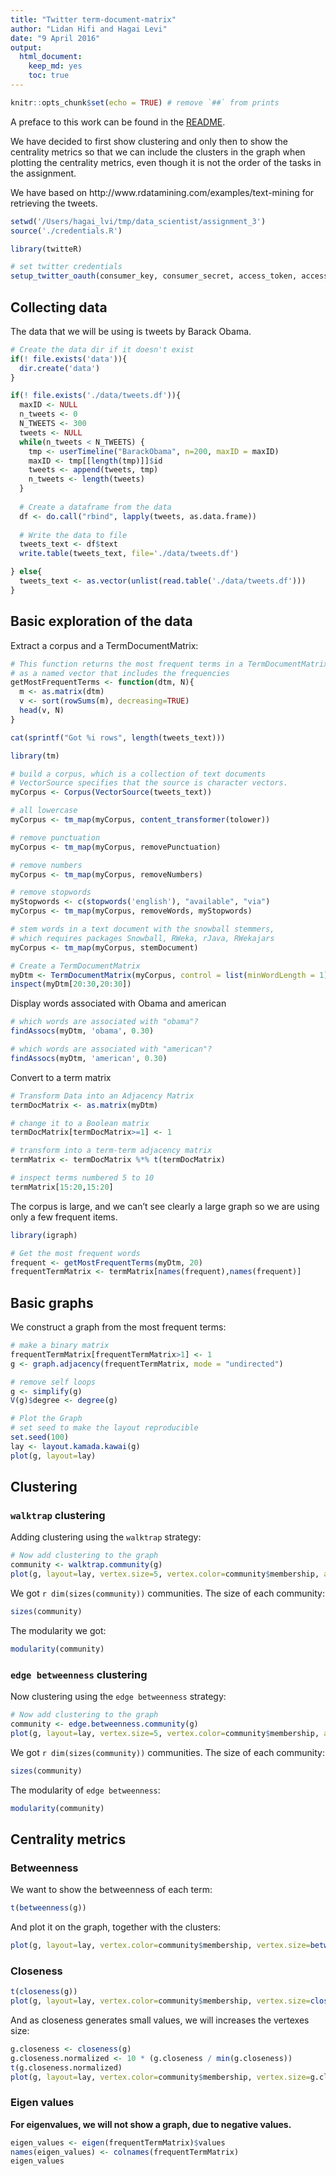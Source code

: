 ```yaml
---
title: "Twitter term-document-matrix"
author: "Lidan Hifi and Hagai Levi"
date: "9 April 2016"
output: 
  html_document: 
    keep_md: yes
    toc: true
---
```


```r
knitr::opts_chunk$set(echo = TRUE) # remove `##` from prints
```

A preface to this work can be found in the [README](README.md).  

We have decided to first show clustering and only then to show the centrality metrics
so that we can include the clusters in the graph when plotting the centrality metrics,
even though it is not the order of the tasks in the assignment.  

We have based on http://www.rdatamining.com/examples/text-mining for retrieving the tweets.

```r
setwd('/Users/hagai_lvi/tmp/data_scientist/assignment_3')
source('./credentials.R')
```

```r
library(twitteR)

# set twitter credentials
setup_twitter_oauth(consumer_key, consumer_secret, access_token, access_token_secret)
```

## Collecting data
The data that we will be using is tweets by Barack Obama.  
```r

# Create the data dir if it doesn't exist
if(! file.exists('data')){
  dir.create('data')
}

if(! file.exists('./data/tweets.df')){
  maxID <- NULL
  n_tweets <- 0
  N_TWEETS <- 300
  tweets <- NULL
  while(n_tweets < N_TWEETS) {
    tmp <- userTimeline("BarackObama", n=200, maxID = maxID)
    maxID <- tmp[[length(tmp)]]$id  
    tweets <- append(tweets, tmp)
    n_tweets <- length(tweets)
  }
  
  # Create a dataframe from the data
  df <- do.call("rbind", lapply(tweets, as.data.frame))
  
  # Write the data to file
  tweets_text <- df$text
  write.table(tweets_text, file='./data/tweets.df')

} else{
  tweets_text <- as.vector(unlist(read.table('./data/tweets.df')))
}
```

## Basic exploration of the data
Extract a corpus and a TermDocumentMatrix:
```r
# This function returns the most frequent terms in a TermDocumentMatrix
# as a named vector that includes the frequencies
getMostFrequentTerms <- function(dtm, N){
  m <- as.matrix(dtm)
  v <- sort(rowSums(m), decreasing=TRUE)
  head(v, N)
}

cat(sprintf("Got %i rows", length(tweets_text)))

library(tm)

# build a corpus, which is a collection of text documents
# VectorSource specifies that the source is character vectors.
myCorpus <- Corpus(VectorSource(tweets_text))

# all lowercase
myCorpus <- tm_map(myCorpus, content_transformer(tolower))

# remove punctuation
myCorpus <- tm_map(myCorpus, removePunctuation)

# remove numbers
myCorpus <- tm_map(myCorpus, removeNumbers)

# remove stopwords
myStopwords <- c(stopwords('english'), "available", "via")
myCorpus <- tm_map(myCorpus, removeWords, myStopwords)

# stem words in a text document with the snowball stemmers,
# which requires packages Snowball, RWeka, rJava, RWekajars
myCorpus <- tm_map(myCorpus, stemDocument)

# Create a TermDocumentMatrix
myDtm <- TermDocumentMatrix(myCorpus, control = list(minWordLength = 1))
inspect(myDtm[20:30,20:30])
```

Display words associated with Obama and american
```r
# which words are associated with "obama"?
findAssocs(myDtm, 'obama', 0.30)

# which words are associated with "american"?
findAssocs(myDtm, 'american', 0.30)

```

Convert to a term matrix
```r

# Transform Data into an Adjacency Matrix
termDocMatrix <- as.matrix(myDtm)

# change it to a Boolean matrix
termDocMatrix[termDocMatrix>=1] <- 1

# transform into a term-term adjacency matrix
termMatrix <- termDocMatrix %*% t(termDocMatrix)

# inspect terms numbered 5 to 10
termMatrix[15:20,15:20]
```

The corpus is large, and we can't see clearly a large graph so we are using only a few
frequent items.
```r
library(igraph)

# Get the most frequent words
frequent <- getMostFrequentTerms(myDtm, 20)
frequentTermMatrix <- termMatrix[names(frequent),names(frequent)]
```

## Basic graphs
We construct a graph from the most frequent terms:
```r
# make a binary matrix
frequentTermMatrix[frequentTermMatrix>1] <- 1
g <- graph.adjacency(frequentTermMatrix, mode = "undirected")

# remove self loops
g <- simplify(g)
V(g)$degree <- degree(g)

# Plot the Graph
# set seed to make the layout reproducible
set.seed(100)
lay <- layout.kamada.kawai(g)
plot(g, layout=lay)
```

## Clustering

### `walktrap` clustering
Adding clustering using the `walktrap` strategy:
```r
# Now add clustering to the graph
community <- walktrap.community(g)
plot(g, layout=lay, vertex.size=5, vertex.color=community$membership, asp=FALSE)

```

We got `r dim(sizes(community))` communities. The size of each community:

```r
sizes(community)
```

The modularity we got:
```r
modularity(community)
```

### `edge betweenness` clustering

Now clustering using the `edge betweenness` strategy:
```r
# Now add clustering to the graph
community <- edge.betweenness.community(g)
plot(g, layout=lay, vertex.size=5, vertex.color=community$membership, asp=FALSE)

```

We got `r dim(sizes(community))` communities. The size of each community:

```r
sizes(community)
```

The modularity of `edge betweenness`:
```r
modularity(community)
```

## Centrality metrics

### Betweenness
We want to show the betweenness of each term: 
```r
t(betweenness(g))
```

And plot it on the graph, together with the clusters:
```r
plot(g, layout=lay, vertex.color=community$membership, vertex.size=betweenness(g), asp=FALSE)
```

### Closeness
```r
t(closeness(g))
plot(g, layout=lay, vertex.color=community$membership, vertex.size=closeness(g), asp=FALSE)
```

And as closeness generates small values, we will increases the vertexes size:
```r
g.closeness <- closeness(g)
g.closeness.normalized <- 10 * (g.closeness / min(g.closeness))
t(g.closeness.normalized)
plot(g, layout=lay, vertex.color=community$membership, vertex.size=g.closeness.normalized, asp=FALSE)
```

### Eigen values

**For eigenvalues, we will not show a graph, due to negative values.**

```r
eigen_values <- eigen(frequentTermMatrix)$values
names(eigen_values) <- colnames(frequentTermMatrix)
eigen_values
```